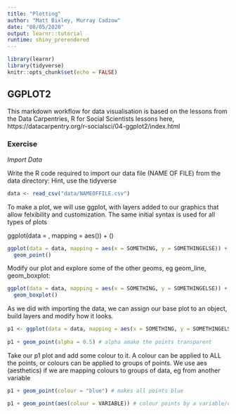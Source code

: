 ```yaml
---
title: "Plotting"
author: "Matt Bixley, Murray Cadzow"
date: "08/05/2020"
output: learnr::tutorial
runtime: shiny_prerendered
---
```


```r
library(learnr)
library(tidyverse)
knitr::opts_chunk$set(echo = FALSE)
```


## GGPLOT2

This markdown workflow for data visualisation is based on the lessons from the Data Carpentries, R for Social Scientists lessons here, https://datacarpentry.org/r-socialsci/04-ggplot2/index.html

### Exercise 

*Import Data*

Write the R code required to import our data file (NAME OF FILE) from the data directory:
Hint, use the tidyverse

```r

data <- read_csv("data/NAMEOFFILE.csv")
```

To make a plot, we will use ggplot, with layers added to our graphics that allow felxibility and customization. The same initial syntax is used for all types of plots

ggplot(data = <DATA>, mapping = aes(<MAPPINGS>)) +  <GEOM_FUNCTION>()

```r
ggplot(data = data, mapping = aes(x = SOMETHING, y = SOMETHINGELSE)) +  
  geom_point()
```

Modify our plot and explore some of the other geoms, eg geom_line, geom_boxplot:

```r
ggplot(data = data, mapping = aes(x = SOMETHING, y = SOMETHINGELSE)) +
  geom_boxplot()
```

As we did with importing the data, we can assign our base plot to an object, build layers and modify how it looks. 

```r
p1 <- ggplot(data = data, mapping = aes(x = SOMETHING, y = SOMETHINGELSE)) 
  
p1 + geom_point(alpha = 0.5) # alpha amake the points transparent
```

Take our p1 plot and add some colour to it. A colour can be applied to ALL the points,  or colours can be applied to groups of points. We use aes (aesthetics) if we are mapping colours to groups of data, eg from another variable 

```r
p1 + geom_point(colour = "blue") # makes all points blue

p1 + geom_point(aes(colour = VARIABLE)) # colour points by a variable/column/group
```

